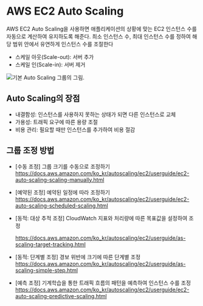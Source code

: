 # AWS EC2 Auto Scaling

AWS EC2 Auto Scaling을 사용하면 애플리케이션의 상황에 맞는 EC2 인스턴스 수를 자동으로 계산하여 유지하도록 해준다. 최소 인스턴스 수, 최대 인스턴스 수를 정하여 해당 범위 안에서 유연하게 인스턴스 수를 조절한다

- 스케일 아웃(Scale-out): 서버 추가
- 스케일 인(Scale-in): 서버 제거

![ 			기본 Auto Scaling 그룹의 그림. 		](assets/as-basic-diagram.png)



## Auto Scaling의 장점

- 내결함성: 인스턴스를 사용하지 못하는 상태가 되면 다른 인스턴스로 교체
- 가용성: 트래픽 요구에 따른 용량 조절
- 비용 관리: 필요할 때만 인스턴스를 추가하여 비용 절감



## 그룹 조정 방법

- [수동 조정] 그룹 크기를 수동으로 조정하기
  https://docs.aws.amazon.com/ko_kr/autoscaling/ec2/userguide/ec2-auto-scaling-scaling-manually.html

- [예약된 조정] 예약된 일정에 따라 조정하기
  https://docs.aws.amazon.com/ko_kr/autoscaling/ec2/userguide/ec2-auto-scaling-scheduled-scaling.html

- [동적: 대상 추적 조정] CloudWatch 지표와 처리량에 따른 목표값을 설정하여 조정

  https://docs.aws.amazon.com/ko_kr/autoscaling/ec2/userguide/as-scaling-target-tracking.html

- [동적: 단계별 조정] 경보 위반에 크기에 따른 단계별 조정
  https://docs.aws.amazon.com/ko_kr/autoscaling/ec2/userguide/as-scaling-simple-step.html

- [예측 조정] 기계학습을 통한 트래픽 흐름의 패턴을 예측하여 인스턴스 수를 조정
  https://docs.aws.amazon.com/ko_kr/autoscaling/ec2/userguide/ec2-auto-scaling-predictive-scaling.html